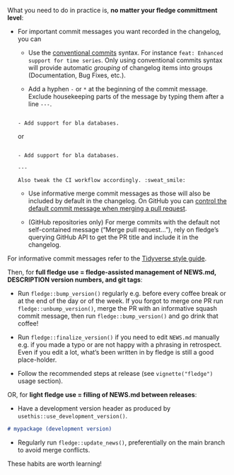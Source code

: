 
What you need to do in practice is, **no matter your fledge committment level**:

- For important commit messages you want recorded in the changelog, you can

    - Use the [conventional commits](https://www.conventionalcommits.org/en/v1.0.0/) syntax. For instance `feat: Enhanced support for time series`. Only using conventional commits syntax will provide automatic *grouping* of changelog items into groups (Documentation, Bug Fixes, etc.).

     - Add a hyphen `-` or `*` at the beginning of the commit message.  Exclude housekeeping parts of the message by typing them after a line `---`.
    
    ```text
    
    - Add support for bla databases.
    
    ```
    
    or 
    
    ```text
    
    - Add support for bla databases.
    
    ---
    
    Also tweak the CI workflow accordingly. :sweat_smile:
    
    ```
    
    - Use informative merge commit messages as those will also be included by default in the changelog. On GitHub you can [control the default commit message when merging a pull request](https://github.blog/changelog/2022-08-23-new-options-for-controlling-the-default-commit-message-when-merging-a-pull-request/).
    
    - (GitHub repositories only) For merge commits with the default not self-contained message ("Merge pull request..."), rely on fledge's querying GitHub API to get the PR title and include it in the changelog.

For informative commit messages refer to the [Tidyverse style guide](https://style.tidyverse.org/news.html).

Then, for **full fledge use = fledge-assisted management of NEWS.md, DESCRIPTION version numbers, and git tags**:

- Run `fledge::bump_version()` regularly e.g. before every coffee break or at the end of the day or of the week. If you forgot to merge one PR run `fledge::unbump_version()`, merge the PR with an informative squash commit message, then run `fledge::bump_version()` and go drink that coffee!

- Run `fledge::finalize_version()` if you need to edit `NEWS.md` manually e.g. if you made a typo or are not happy with a phrasing in retrospect. Even if you edit a lot, what's been written in by fledge is still a good place-holder.

- Follow the recommended steps at release (see `vignette("fledge")` usage section).

OR, for **light fledge use = filling of NEWS.md between releases**:

- Have a development version header as produced by `usethis::use_development_version()`.

```md
# mypackage (development version)
```

- Regularly run `fledge::update_news()`, preferentially on the main branch to avoid merge conflicts.

These habits are worth learning!
